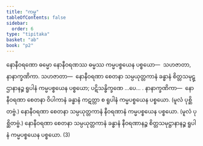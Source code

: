 ```yaml
---
title: "ကမ္မ"
tableOfContents: false
sidebar:
  order: 6
type: "tipitaka"
basket: "ab"
book: "p2"
---
```



<DynamicBreadcrumb />

<Division number="38" book="p2" e="ch" v="38" p="222">

<Paragraph number="1964" book="p2">
နောနီဝရဏော ဓမ္မော နောနီဝရဏဿ ဓမ္မဿ ကမ္မပစ္စယေန ပစ္စယော—  သဟဇာတာ, နာနာက္ခဏိကာ. <Emphasis>သဟဇာတာ</Emphasis>—  နောနီဝရဏာ စေတနာ သမ္ပယုတ္တကာနံ ခန္ဓာနံ စိတ္တသမုဋ္ဌာနာနဉ္စ ရူပါနံ ကမ္မပစ္စယေန ပစ္စယော; ပဋိသန္ဓိက္ခဏေ …ပေ… . <Emphasis>နာနာက္ခဏိကာ</Emphasis>—  နောနီဝရဏာ စေတနာ ဝိပါကာနံ ခန္ဓာနံ ကဋတ္တာ စ ရူပါနံ ကမ္မပစ္စယေန ပစ္စယော. (မူလံ ပုစ္ဆိတဗ္ဗံ.) နောနီဝရဏာ စေတနာ သမ္ပယုတ္တကာနံ နီဝရဏာနံ ကမ္မပစ္စယေန ပစ္စယော. (မူလံ ပုစ္ဆိတဗ္ဗံ.) နောနီဝရဏာ စေတနာ သမ္ပယုတ္တကာနံ ခန္ဓာနံ နီဝရဏာနဉ္စ စိတ္တသမုဋ္ဌာနာနဉ္စ ရူပါနံ ကမ္မပစ္စယေန ပစ္စယော. (3)
</Paragraph>
</Division>